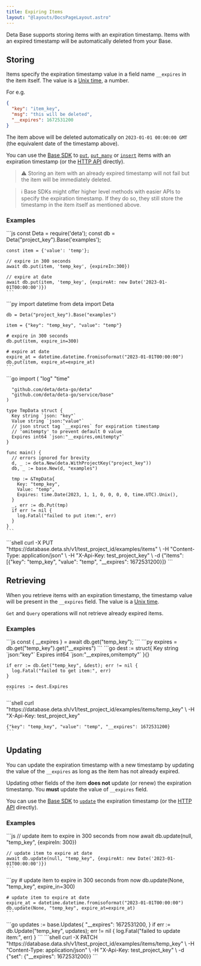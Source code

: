 ```yaml
---
title: Expiring Items
layout: "@layouts/DocsPageLayout.astro"
---
```



Deta Base supports storing items with an expiration timestamp. Items with an expired timestamp will be automatically deleted from your Base.

## Storing 

Items specify the expiration timestamp value in a field name `__expires` in the item itself. The value is a [Unix time](https://en.wikipedia.org/wiki/Unix_time), a number.

For e.g.
```json
{
  "key": "item_key",
  "msg": "this will be deleted",
  "__expires": 1672531200
}
```

The item above will be deleted automatically on `2023-01-01 00:00:00 GMT` (the equivalent date of the timestamp above).

You can use the [Base SDK](./sdk/base) to [`put`](./sdk/base#put), [`put_many`](./sdk/base#put_many) or [`insert`](./sdk/base#insert) items with an expiration timestamp (or the [HTTP API](./http-api/base) directly).

> ⚠️ Storing an item with an already expired timestamp will not fail but the item will be immediately deleted.

> ℹ️ Base SDKs might offer higher level methods with easier APIs to specify the expiration timestamp. If they do so, they still store the timestamp in the item itself as mentioned above.

### Examples

<LangTabsExtended>
  <Fragment slot="js">
    ```js
    const Deta = require('deta');
    const db = Deta("project_key").Base('examples');

    const item = {'value': 'temp'};

    // expire in 300 seconds
    await db.put(item, 'temp_key', {expireIn:300})

    // expire at date
    await db.put(item, 'temp_key', {expireAt: new Date('2023-01-01T00:00:00')})
    ```
  </Fragment>

  <Fragment slot="py">
    ```py
    import datetime
    from deta import Deta

    db = Deta("project_key").Base("examples")

    item = {"key": "temp_key", "value": "temp"}

    # expire in 300 seconds
    db.put(item, expire_in=300)

    # expire at date
    expire_at = datetime.datetime.fromisoformat("2023-01-01T00:00:00")
    db.put(item, expire_at=expire_at)
    ```
  </Fragment>

  <Fragment slot="go">
    ```go
    import (
      "log"
      "time"
  
      "github.com/deta/deta-go/deta"
      "github.com/deta/deta-go/service/base"
    )

    type TmpData struct {
      Key string `json: "key"`
      Value string `json:"value"`
      // json struct tag `__expires` for expiration timestamp
      // 'omitempty' to prevent default 0 value
      Expires int64 `json:"__expires,omitempty"`
    }

    func main() {
      // errors ignored for brevity
      d, _ := deta.New(deta.WithProjectKey("project_key"))
      db, _ := base.New(d, "examples")

      tmp := &TmpData{
        Key: "temp_key",
        Value: "temp",
        Expires: time.Date(2023, 1, 1, 0, 0, 0, 0, time.UTC).Unix(),
      }
      _, err := db.Put(tmp)
      if err != nil {
        log.Fatal("failed to put item:", err) 
      }
    }
    ```
  </Fragment>

  <Fragment slot="http">
    ```shell
    curl -X PUT "https://database.deta.sh/v1/test_project_id/examples/items" \
        -H "Content-Type: application/json" \
        -H "X-Api-Key: test_project_key" \
        -d {"items":[{"key": "temp_key", "value": "temp", "__expires": 1672531200}]}
    ```
  </Fragment>

</LangTabsExtended>

## Retrieving

When you retrieve items with an expiration timestamp, the timestamp value will be present in the `__expires` field. The value is a [Unix time](https://en.wikipedia.org/wiki/Unix_time).

`Get` and `Query` operations will not retrieve already expired items.

### Examples

<LangTabsExtended>
  <Fragment slot="js">
    ```js
    const { __expires } = await db.get("temp_key");
    ```
  </Fragment>

  <Fragment slot="py">
    ```py
    expires = db.get("temp_key").get("__expires")
    ```
  </Fragment>

  <Fragment slot="go">
    ```go
    dest := struct{
      Key     string `json:"key"`
      Expires int64  `json:"__expires,omitempty"`
    }{}

    if err := db.Get("temp_key", &dest); err != nil {
      log.Fatal("failed to get item:", err)
    }

    expires := dest.Expires
    ```
  </Fragment>

  <Fragment slot="http">
    ```shell
    curl "https://database.deta.sh/v1/test_project_id/examples/items/temp_key" \
        -H "X-Api-Key: test_project_key"

    {"key": "temp_key", "value": "temp", "__expires": 1672531200}
    ```
  </Fragment>

</LangTabsExtended>




## Updating

You can update the expiration timestamp with a new timestamp by updating the value of the `__expires` as long as the item has not already expired.

Updating other fields of the item **does not** update (or renew) the expiration timestamp. You **must** update the value of `__expires` field.

You can use the [Base SDK](./sdk.md) to [`update`](./sdk#update) the expiration timestamp (or the [HTTP API](./http-api/about.md) directly).

### Examples

<LangTabsExtended>
  <Fragment slot="js">
    ```js
    // update item to expire in 300 seconds from now 
    await db.update(null, "temp_key", {expireIn: 300})

    // update item to expire at date
    await db.update(null, "temp_key", {expireAt: new Date('2023-01-01T00:00:00')})
    ```
  </Fragment>

  <Fragment slot="py">
    ```py
    # update item to expire in 300 seconds from now
    db.update(None, "temp_key", expire_in=300)

    # update item to expire at date
    expire_at = datetime.datetime.fromisoformat("2023-01-01T00:00:00")
    db.update(None, "temp_key", expire_at=expire_at)
    ```
  </Fragment>

  <Fragment slot="go">
    ```go
    updates := base.Updates{
      "__expires": 1672531200,
    }
    if err := db.Update("temp_key", updates); err != nil {
      log.Fatal("failed to update item:", err)
    }
    ```
  </Fragment>

  <Fragment slot="http">
    ```shell
    curl -X PATCH "https://database.data.sh/v1/test_project_id/examples/items/temp_key" \
        -H "Content-Type: application/json" \
        -H "X-Api-Key: test_project_key" \
        -d {"set": {"__expires": 1672531200}}
    ```
  </Fragment>

</LangTabsExtended>



